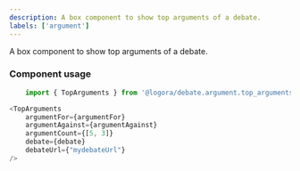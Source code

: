 ```yaml
---
description: A box component to show top arguments of a debate.
labels: ['argument']
---
```



A box component to show top arguments of a debate.

### Component usage
```js
    import { TopArguments } from '@logora/debate.argument.top_arguments';
```
```js
<TopArguments 
    argumentFor={argumentFor}
    argumentAgainst={argumentAgainst} 
    argumentCount={[5, 3]}
    debate={debate}
    debateUrl={"mydebateUrl"} 
/>
```